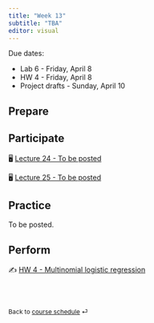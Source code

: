 ```yaml
---
title: "Week 13"
subtitle: "TBA"
editor: visual
---
```


::: callout-important
Due dates:

-   Lab 6 - Friday, April 8
-   HW 4 - Friday, April 8
-   Project drafts - Sunday, April 10
:::

## Prepare

## Participate

🖥️ [Lecture 24 - To be posted](/slides/lec-24.html)

🖥️ [Lecture 25 - To be posted](/slides/lec-25.html)

## Practice

To be posted.

## Perform

✍️ [HW 4 - Multinomial logistic regression](/hw/hw-4.html)

<br><br>

::: {style="font-size: 0.875em;"}
Back to [course schedule](/ "Course schedule") ⏎
:::
